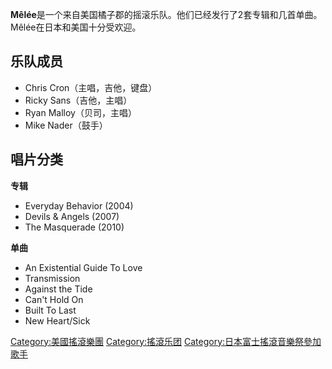 {{藝人
| 姓名 = Mêlée
| 類型 = 組合
| 英文名 = Mêlée/Melee
| 國籍 = {{USA}} 
| 語言 = [[英语|英语]] 
| 音樂類型 = [[另类摇滚|另类摇滚]]、[[流行搖滾|流行搖滾]]
| 出身地 = {{USA}}[[加州|加州]][[橘郡|橘郡]]
| 代表作 = 《Built to Last》
| 活躍年代 = 2000年至今
| 經紀公司 = [[华纳|华纳]]
| 網站 = {{url|www.meleerocks.com}}
}}

'''Mêlée'''是一个来自美国橘子郡的摇滚乐队。他们已经发行了2套专辑和几首单曲。Mêlée在日本和美国十分受欢迎。

== 乐队成员 ==
*Chris Cron（主唱，吉他，键盘）
*Ricky Sans（吉他，主唱）
*Ryan Malloy（贝司，主唱）
*Mike Nader（鼓手）
== 唱片分类 ==
'''专辑'''
*Everyday Behavior (2004)
*Devils & Angels (2007)
*The Masquerade (2010)
'''单曲'''
*An Existential Guide To Love 
*Transmission 
*Against the Tide
*Can't Hold On
*Built To Last 
*New Heart/Sick

{{Authority control}}
{{DEFAULTSORT:Mêlée}}
{{樂團小作品}}
[[Category:美國搖滾樂團|Category:美國搖滾樂團]]
[[Category:搖滾乐团|Category:搖滾乐团]]
[[Category:日本富士搖滾音樂祭參加歌手|Category:日本富士搖滾音樂祭參加歌手]]